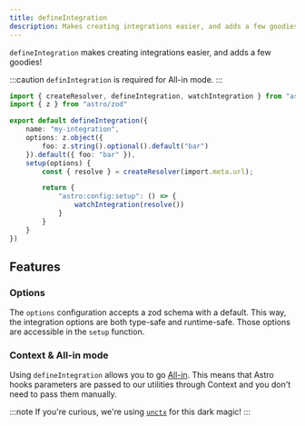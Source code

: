 ```yaml
---
title: defineIntegration
description: Makes creating integrations easier, and adds a few goodies!
---
```


`defineIntegration` makes creating integrations easier, and adds a few goodies!

:::caution
`definIntegration` is required for All-in mode.
:::

```ts title="my-integration/index.ts"
import { createResolver, defineIntegration, watchIntegration } from "astro-integration-kit";
import { z } from "astro/zod"

export default defineIntegration({
    name: "my-integration",
    options: z.object({
        foo: z.string().optional().default("bar")
    }).default({ foo: "bar" }),
    setup(options) {
        const { resolve } = createResolver(import.meta.url);

        return {
            "astro:config:setup": () => {
                watchIntegration(resolve())
            }
        }
    }
})
```

## Features

### Options

The `options` configuration accepts a zod schema with a default. This way, the integration
options are both type-safe and runtime-safe. Those options are accessible in the `setup`
function.

### Context & All-in mode

Using `defineIntegration` allows you to go [All-in](/getting-started/usage/#all-in). This means
that Astro hooks parameters are passed to our utilities through Context and you don't need
to pass them manually.

:::note
If you're curious, we're using [`unctx`](https://github.com/unjs/unctx) for this dark magic!
:::